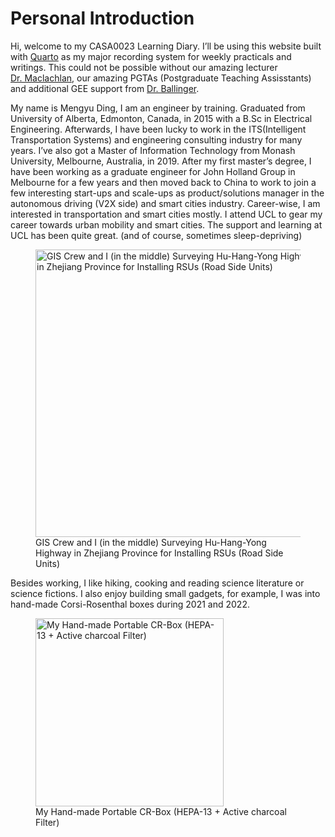 # Personal Introduction {.unnumbered}

Hi, welcome to my CASA0023 Learning Diary. I'll be using this website built with [Quarto](https://quarto.org/) as my major recording system for weekly practicals and writings. This could not be possible without our amazing lecturer [Dr. Maclachlan](https://github.com/andrewmaclachlan), our amazing PGTAs (Postgraduate Teaching Assisstants) and additional GEE support from [Dr. Ballinger](https://oballinger.github.io/).

My name is Mengyu Ding, I am an engineer by training. Graduated from University of Alberta, Edmonton, Canada, in 2015 with a B.Sc in Electrical Engineering. Afterwards, I have been lucky to work in the ITS(Intelligent Transportation Systems) and engineering consulting industry for many years. I've also got a Master of Information Technology from Monash University, Melbourne, Australia, in 2019. After my first master's degree, I have been working as a graduate engineer for John Holland Group in Melbourne for a few years and then moved back to China to work to join a few interesting start-ups and scale-ups as product/solutions manager in the autonomous driving (V2X side) and smart cities industry. Career-wise, I am interested in transportation and smart cities mostly. I attend UCL to gear my career towards urban mobility and smart cities. The support and learning at UCL has been quite great. (and of course, sometimes sleep-depriving)

![GIS Crew and I (in the middle) Surveying Hu-Hang-Yong Highway in Zhejiang Province for Installing RSUs (Road Side Units)](images/personal_intro.png){fig-align="center" width="460"}

Besides working, I like hiking, cooking and reading science literature or science fictions. I also enjoy building small gadgets, for example, I was into hand-made Corsi-Rosenthal boxes during 2021 and 2022.

![My Hand-made Portable CR-Box (HEPA-13 + Active charcoal Filter)](images/cr_portable_01.png){fig-align="center" width="301"}

